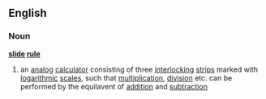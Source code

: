 ==English==
===Noun===
{{wikipedia}}
'''[[slide]] [[rule]]'''
# an [[analog]] [[calculator]] consisting of three [[interlocking]] [[strip]]s marked with [[logarithmic]] [[scale]]s, such that [[multiplication]], [[division]] etc. can be performed by the equilavent of [[addition]] and [[subtraction]]